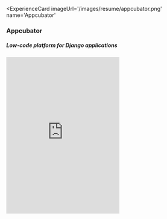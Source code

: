 
<ExperienceCard
    imageUrl='/images/resume/appcubator.png'
    name='Appcubator'
>

### Appcubator

##### Low-code platform for Django applications

<iframe
  width={'100%'}
  height='415'
  src='https://www.youtube-nocookie.com/embed/hZTx0vXUo34?controls=0'
  frameborder='0'
  allow='accelerometer; autoplay; clipboard-write; encrypted-media; gyroscope; picture-in-picture;'
  allowfullscreen
/>

In 2012, I was invited by my friends Karan Sikka and Ilter Canberk to join their
startup as a founding engineer. Appcubator had just participated in the
[YC W13](https://www.ycdb.co/company/appcubator) batch and was one of the
earliest low-code solutions to hit the market. Our goal was to create "the
easiest way to prototype" and allow non-technical founders to create and deploy
working MVPs using a simple drag-n-drop interface. Unlike other no-code /
low-code solutions at the time, we allowed users to export fully readably code
and continue developing their apps with their own developers.

My job was to develop the plugin editor our team used to create and integrate
functionality into applications. This allowed our users quickly extend their app
with 3rd party integrations and common recipes.

After struggling for a year to find product-market fit, our team decided to
phase out operations and open-source our code in 2014. Working on Appcubator was
one of the most formative experiences of my career. With Appcubator, I learnt
how to work clients, work on tight deadlines, made difficult tradeoffs and
visited San Francisco for the very first time..

</ExperienceCard>

<ExperienceCard
  imageUrl='/images/resume/streetjumper.png'
  name='Street Jumper'
/>

<ExperienceCard imageUrl='/images/resume/gwf.jpeg' name='Games With Friends' />

<ExperienceCard imageUrl='/images/resume/carnegiebot.png' name='CarnegieBot' />

<ExperienceCard
  imageUrl='/images/resume/cryptokitties.png'
  name='CryptoKitties'
/>

<ExperienceCard imageUrl='/images/resume/zerodown.jpg' name='ZeroDown' />

  <MDXProvider components={components}>
    <React.Fragment>{children}</React.Fragment>
  </MDXProvider>
);
